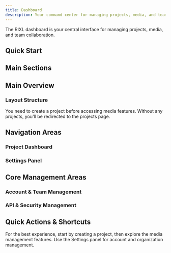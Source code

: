 ```yaml
---
title: Dashboard
description: Your command center for managing projects, media, and teams.
---
```



The RIXL dashboard is your central interface for managing projects, media, and team collaboration.

## Quick Start

<div className="grid gap-6 sm:grid-cols-2">
  <InteractiveCard
    title="Getting Started Guide"
    description="Complete walkthrough from account setup to media management."
    href="/docs/dashboard/guide"
    icon="BookOpen"
  />
  <InteractiveCard
    title="Create Project"
    description="Set up your first project to start managing media and content."
    href="/docs/dashboard/projects/create-project"
    icon="FolderPlus"
  />
  <InteractiveCard
    title="Upload Media"
    description="Add videos and images to your projects for processing and delivery."
    href="/docs/dashboard/media"
    icon="Upload"
  />
  <InteractiveCard
    title="API Setup"
    description="Generate API keys for programmatic access to your content."
    href="/docs/account/api-access/create-key"
    icon="Key"
  />
</div>

## Main Sections

<div className="grid gap-6 sm:grid-cols-2">
  <InteractiveCard
    title="Getting Started Guide"
    description="Step-by-step walkthrough of dashboard features and workflows."
    href="/docs/dashboard/guide"
    icon="BookOpen"
  />
  <InteractiveCard
    title="Projects"
    description="Create and manage projects to organize your media and team access."
    href="/docs/dashboard/projects"
    icon="FolderOpen"
  />
  <InteractiveCard
    title="Media Management"
    description="Upload, organize, and manage your videos and images with automatic optimization."
    href="/docs/dashboard/media"
    icon="Image"
  />
  <InteractiveCard
    title="Content Feeds"
    description="Create and manage dynamic content feeds for structured content distribution."
    href="/docs/dashboard/feeds"
    icon="Activity"
  />
    <InteractiveCard
    title="Team Management"
    description="Manage your organization and team members."
    href="/docs/account/organizations"
    icon="Users"
  />
</div>

## Main Overview

### Layout Structure

<div className="grid gap-6 sm:grid-cols-2 mt-6">
  <InfoCard 
    title="Main Dashboard" 
    description="Project-specific features including media management, feeds, and quick actions for day-to-day content operations."
    icon="BarChart3"
  />
  <InfoCard 
    title="Settings Panel" 
    description="Organization and account management options for team collaboration and system configuration."
    icon="Settings"
  />
</div>

<Callout type="info">
  You need to create a project before accessing media features. Without any projects, you'll be redirected to the projects page.
</Callout>

## Navigation Areas

### Project Dashboard

<div className="grid gap-4 sm:grid-cols-2 lg:grid-cols-4 mt-6">
  <InfoCard 
    title="Home" 
    description="Project overview and quick actions"
    icon="BookOpen"
  />
  <InfoCard 
    title="Videos" 
    description="Upload and manage video content"
    icon="Video"
  />
  <InfoCard 
    title="Images" 
    description="Upload and organize images"
    icon="Image"
  />
  <InfoCard 
    title="Feeds" 
    description="Create and manage content feeds"
    icon="Activity"
  />
</div>

### Settings Panel

<div className="grid gap-4 sm:grid-cols-2 lg:grid-cols-4 mt-6">
  <InfoCard 
    title="Projects" 
    description="Create and manage all projects"
    icon="FolderIcon"
  />
  <InfoCard 
    title="Team" 
    description="Invite members and manage permissions"
    icon="Users"
  />
  <InfoCard 
    title="API Keys" 
    description="Create authentication tokens"
    icon="Key"
  />
  <InfoCard 
    title="Billing" 
    description="Manage subscription and payments"
    icon="CreditCard"
  />
</div>

## Core Management Areas

### Account & Team Management

<div className="grid gap-6 sm:grid-cols-2">
  <InteractiveCard
    title="Team Management"
    description="Comprehensive team management including inviting members, managing roles, and organization settings."
    href="/docs/account/organizations"
    icon="Users"
  />
  <InteractiveCard
    title="Account Settings"
    description="Personal account management including profile settings, security, and organization memberships."
    href="/docs/account"
    icon="Settings"
  />
</div>

### API & Security Management

<div className="grid gap-6 sm:grid-cols-2">
  <InteractiveCard
    title="API Keys"
    description="Create, manage, and secure API keys for programmatic access to your projects."
    href="/docs/account/api-access"
    icon="Key"
  />
  <InteractiveCard
    title="Billing Management"
    description="Complete billing and payment management including subscription plans and invoices."
    href="/docs/account/billing"
    icon="CreditCard"
  />
</div>

## Quick Actions & Shortcuts

<div className="grid gap-6 sm:grid-cols-2 lg:grid-cols-4">
  <InteractiveCard
    title="Upload Media"
    description="Direct access from project dashboard"
    href="https://api.rixl.com/videos"
    icon="Upload"
  />
  <InteractiveCard
    title="Create API Keys"
    description="Generate authentication tokens quickly"
    href="/docs/account/api-access/create-key"
    icon="Key"
  />
  <InteractiveCard
    title="View Analytics"
    description="Monitor usage and performance metrics"
    href="/docs/dashboard"
    icon="BarChart3"
  />
  <InteractiveCard
    title="Team Invitations"
    description="Add members to projects or organization"
    href="/docs/account/organizations/team-management"
    icon="UserPlus"
  />
</div>

<Callout type="tip">
For the best experience, start by creating a project, then explore the media management features. Use the Settings panel for account and organization management.
</Callout>
